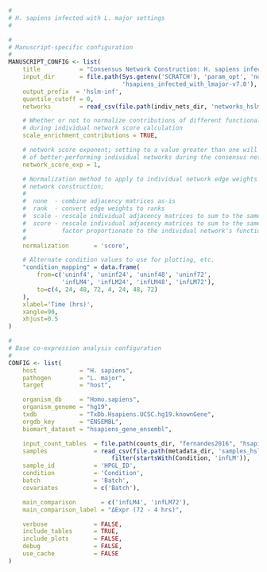 ```r
#
# H. sapiens infected with L. major settings
#

#
# Manuscript-specific configuration
#
MANUSCRIPT_CONFIG <- list(
    title           = "Consensus Network Construction: H. sapiens infected with L. major", 
    input_dir       = file.path(Sys.getenv('SCRATCH'), 'param_opt', 'normal',
                                'hsapiens_infected_with_lmajor-v7.0'),
    output_prefix  = 'hslm-inf',
    quantile_cutoff = 0,
    networks        = read_csv(file.path(indiv_nets_dir, 'networks_hslm.csv')),

    # Whether or not to normalize contributions of different functional annotations (GO, CPDB, etc.)
    # during individual network score calculation
    scale_enrichment_contributions = TRUE,

    # network score exponent; setting to a value greater than one will emphasize the contributions
    # of better-performing individual networks during the consensus network construction process
    network_score_exp = 1,

    # Normalization method to apply to individual network edge weights prior to consensus 
    # network construction;
    #
    #  none  - combine adjacency matrices as-is
    #  rank  - convert edge weights to ranks
    #  scale - rescale individual adjacency matrices to sum to the same total
    #  score - rescale individual adjacency matrices to sum to the same total, then apply weight
    #          factor proportionate to the individual network's functional enrichment score
    #
    normalization       = 'score',

    # Alternate condition values to use for plotting, etc.
    "condition_mapping" = data.frame(
        from=c('uninf4', 'uninf24', 'uninf48', 'uninf72', 
               'infLM4', 'infLM24', 'infLM48', 'infLM72'),
        to=c(4, 24, 48, 72, 4, 24, 48, 72)
    ),
    xlabel='Time (hrs)',
    xangle=90,
    xhjust=0.5
)

#
# Base co-expression analysis configuration
#
CONFIG <- list(
    host            = "H. sapiens",
    pathogen        = "L. major",
    target          = "host",

    organism_db     = "Homo.sapiens",
    organism_genome = "hg19",
    txdb            = "TxDb.Hsapiens.UCSC.hg19.knownGene",
    orgdb_key       = "ENSEMBL",
    biomart_dataset = "hsapiens_gene_ensembl",

    input_count_tables  = file.path(counts_dir, "fernandes2016", "hsapiens", "*.count"),
    samples             = read_csv(file.path(metadata_dir, 'samples_hslm.csv')) %>%
                             filter(startsWith(Condition, 'infLM')),
    sample_id           = 'HPGL_ID',
    condition           = 'Condition',
    batch               = 'Batch',
    covariates          = c('Batch'),

    main_comparison       = c('infLM4', 'infLM72'),
    main_comparison_label = "ΔExpr (72 - 4 hrs)",

    verbose             = FALSE,
    include_tables      = TRUE,
    include_plots       = FALSE,
    debug               = FALSE,
    use_cache           = FALSE
)
```
